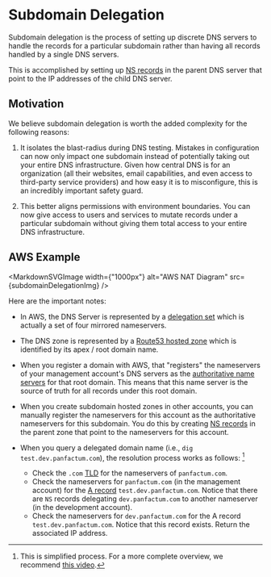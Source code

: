 

# Subdomain Delegation

Subdomain delegation is the process of setting up discrete DNS servers to handle the records for a
particular subdomain rather than having all records handled by a single DNS servers.

This is accomplished by setting up [NS records](https://www.cloudflare.com/learning/dns/dns-records/dns-ns-record/)
in the parent DNS server that point to the IP addresses of the child DNS server.

## Motivation

We believe subdomain delegation is worth the added complexity for the following reasons:

1. It isolates the blast-radius during DNS testing. Mistakes in configuration can now only impact one subdomain
   instead of potentially taking out your entire DNS infrastructure. Given how central DNS is for an organization
   (all their websites, email capabilities, and even access to third-party service providers) and how easy it is
   to misconfigure, this is an incredibly important safety guard.

2. This better aligns permissions with environment boundaries. You can now give access to users and services
   to mutate records under a particular subdomain without giving them total access to your entire DNS infrastructure.

## AWS Example

<MarkdownSVGImage width={"1000px"} alt="AWS NAT Diagram" src={subdomainDelegationImg} />

Here are the important notes:

* In AWS, the DNS Server is represented by a [delegation set](https://docs.aws.amazon.com/Route53/latest/DeveloperGuide/route-53-concepts.html#route-53-concepts-reusable-delegation-set)
  which is actually a set of four mirrored nameservers.

* The DNS zone is represented by a [Route53 hosted zone](https://docs.aws.amazon.com/Route53/latest/DeveloperGuide/hosted-zones-working-with.html)
  which is identified by its apex / root domain name.

* When you register a domain with AWS, that "registers" the nameservers of your management account's DNS servers as
  the [authoritative name servers](https://en.wikipedia.org/wiki/Name_server) for that root domain. This means
  that this name server is the source of truth for all records under this root domain.

* When you create subdomain hosted zones in other accounts, you can manually register the nameservers for this account
  as the authoritative nameservers for this subdomain. You do this by creating [NS records](https://www.cloudflare.com/learning/dns/dns-records/dns-ns-record/)
  in the parent zone that point to the nameservers for this account.

* When you query a delegated domain name (i.e., `dig test.dev.panfactum.com`), the resolution process works as follows: [^1]

  * Check the `.com` [TLD](https://en.wikipedia.org/wiki/Top-level_domain) for the nameservers of `panfactum.com`.
  * Check the nameservers for `panfactum.com` (in the management account) for the [A record](https://www.cloudflare.com/learning/dns/dns-records/dns-a-record/) `test.dev.panfactum.com`. Notice that there are
    `NS` records delegating `dev.panfactum.com` to another nameserver (in the development account).
  * Check the nameservers for `dev.panfactum.com` for the A record `test.dev.panfactum.com`. Notice that this record exists. Return the associated IP address.

[^1]: This is simplified process. For a more complete overview, we recommend [this video](https://www.youtube.com/watch?v=g6R9gRWIIK8).
